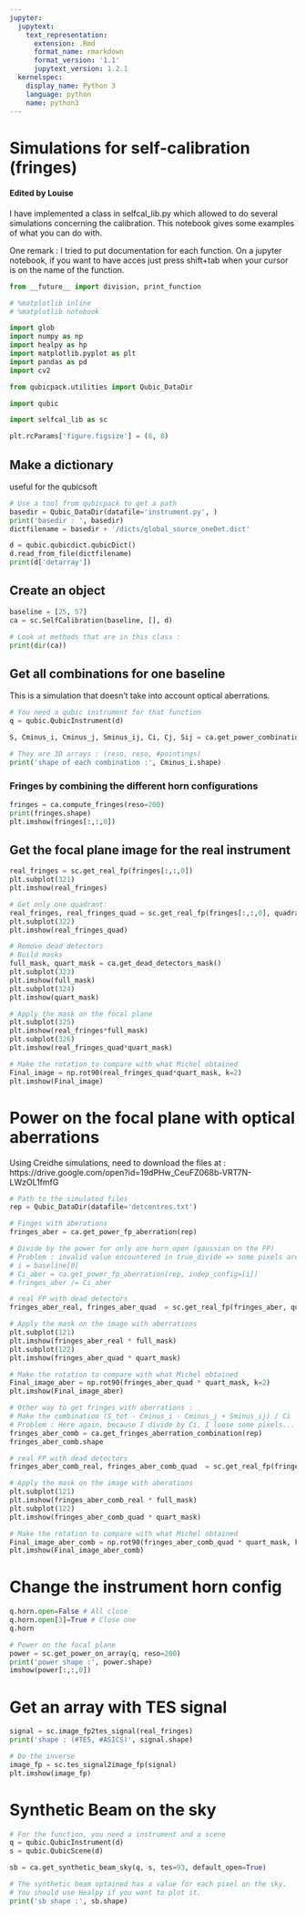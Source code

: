```yaml
---
jupyter:
  jupytext:
    text_representation:
      extension: .Rmd
      format_name: rmarkdown
      format_version: '1.1'
      jupytext_version: 1.2.1
  kernelspec:
    display_name: Python 3
    language: python
    name: python3
---
```


# Simulations for self-calibration (fringes)

#### Edited by Louise
I have implemented a class in selfcal_lib.py which allowed to do several simulations concerning the calibration. This notebook gives some examples of what you can do with.


One remark : I tried to put documentation for each function. On a jupyter notebook, if you want to have acces just press shift+tab when your cursor is on the name of the function. 

```python
from __future__ import division, print_function

# %matplotlib inline
# %matplotlib notebook

import glob
import numpy as np
import healpy as hp
import matplotlib.pyplot as plt
import pandas as pd
import cv2

from qubicpack.utilities import Qubic_DataDir

import qubic

import selfcal_lib as sc

plt.rcParams['figure.figsize'] = (8, 8)
```

## Make a dictionary 
useful for the qubicsoft

```python
# Use a tool from qubicpack to get a path
basedir = Qubic_DataDir(datafile='instrument.py', ) 
print('basedir : ', basedir)
dictfilename = basedir + '/dicts/global_source_oneDet.dict'

d = qubic.qubicdict.qubicDict()
d.read_from_file(dictfilename)
print(d['detarray'])
```

## Create an object 

```python
baseline = [25, 57]
ca = sc.SelfCalibration(baseline, [], d)

# Look at methods that are in this class :
print(dir(ca))

```

## Get all combinations for one baseline
This is a simulation that doesn't take into account optical aberrations.

```python
# You need a qubic instrument for that function
q = qubic.QubicInstrument(d)

S, Cminus_i, Cminus_j, Sminus_ij, Ci, Cj, Sij = ca.get_power_combinations(q, theta=[0.], phi=[[0.]], reso=200)

# They are 3D arrays : (reso, reso, #pointings)
print('shape of each combination :', Cminus_i.shape)
```

### Fringes by combining the different horn configurations

```python
fringes = ca.compute_fringes(reso=200)
print(fringes.shape)
plt.imshow(fringes[:,:,0])
```

## Get the focal plane image for the real instrument

```python
real_fringes = sc.get_real_fp(fringes[:,:,0])
plt.subplot(321)
plt.imshow(real_fringes)

# Get only one quadrant:
real_fringes, real_fringes_quad = sc.get_real_fp(fringes[:,:,0], quadrant=3)
plt.subplot(322)
plt.imshow(real_fringes_quad)

# Remove dead detectors
# Build masks
full_mask, quart_mask = ca.get_dead_detectors_mask()
plt.subplot(323)
plt.imshow(full_mask)
plt.subplot(324)
plt.imshow(quart_mask)

# Apply the mask on the focal plane
plt.subplot(325)
plt.imshow(real_fringes*full_mask)
plt.subplot(326)
plt.imshow(real_fringes_quad*quart_mask)


```

```python
# Make the rotation to compare with what Michel obtained
Final_image = np.rot90(real_fringes_quad*quart_mask, k=2)
plt.imshow(Final_image)
```

# Power on the focal plane with optical aberrations
Using Creidhe simulations,
need to download the files at : https://drive.google.com/open?id=19dPHw_CeuFZ068b-VRT7N-LWzOL1fmfG

```python
# Path to the simulated files 
rep = Qubic_DataDir(datafile='detcentres.txt')

# Finges with aberations 
fringes_aber = ca.get_power_fp_aberration(rep)

# Divide by the power for only one horn open (gaussian on the FP)
# Problem : invalid value encountered in true_divide => some pixels are lost
# i = baseline[0]
# Ci_aber = ca.get_power_fp_aberration(rep, indep_config=[i])
# fringes_aber /= Ci_aber
```

```python
# real FP with dead detectors
fringes_aber_real, fringes_aber_quad  = sc.get_real_fp(fringes_aber, quadrant=3)

# Apply the mask on the image with aberrations
plt.subplot(121)
plt.imshow(fringes_aber_real * full_mask)
plt.subplot(122)
plt.imshow(fringes_aber_quad * quart_mask)

```

```python
# Make the rotation to compare with what Michel obtained
Final_image_aber = np.rot90(fringes_aber_quad * quart_mask, k=2)
plt.imshow(Final_image_aber)
```

```python
# Other way to get fringes with aberrations :
# Make the combination (S_tot - Cminus_i - Cminus_j + Sminus_ij) / Ci
# Problem : Here again, because I divide by Ci, I loose some pixels...
fringes_aber_comb = ca.get_fringes_aberration_combination(rep)
fringes_aber_comb.shape

# real FP with dead detectors
fringes_aber_comb_real, fringes_aber_comb_quad  = sc.get_real_fp(fringes_aber_comb, quadrant=3)

# Apply the mask on the image with aberations
plt.subplot(121)
plt.imshow(fringes_aber_comb_real * full_mask)
plt.subplot(122)
plt.imshow(fringes_aber_comb_quad * quart_mask)
```

```python
# Make the rotation to compare with what Michel obtained
Final_image_aber_comb = np.rot90(fringes_aber_comb_quad * quart_mask, k=2)
plt.imshow(Final_image_aber_comb)
```

# Change the instrument horn config

```python
q.horn.open=False # All close
q.horn.open[3]=True # Close one
q.horn
```

```python
# Power on the focal plane
power = sc.get_power_on_array(q, reso=200)
print('power shape :', power.shape)
imshow(power[:,:,0])
```

# Get an array with TES signal

```python
signal = sc.image_fp2tes_signal(real_fringes)
print('shape : (#TES, #ASICS)', signal.shape)
```

```python
# Do the inverse
image_fp = sc.tes_signal2image_fp(signal)
plt.imshow(image_fp)
```

# Synthetic Beam on the sky

```python
# For the function, you need a instrument and a scene
q = qubic.QubicInstrument(d)
s = qubic.QubicScene(d)

sb = ca.get_synthetic_beam_sky(q, s, tes=93, default_open=True)

# The synthetic beam optained has a value for each pixel on the sky. 
# You should use Healpy if you want to plot it.
print('sb shape :', sb.shape)
```

```python

```

